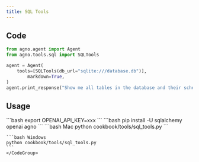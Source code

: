 ```yaml
---
title: SQL Tools
---
```


## Code

```python cookbook/tools/sql_tools.py
from agno.agent import Agent
from agno.tools.sql import SQLTools

agent = Agent(
    tools=[SQLTools(db_url="sqlite:///database.db")],
        markdown=True,
)
agent.print_response("Show me all tables in the database and their schemas")
```

## Usage

<Steps>
  <Snippet file="create-venv-step.mdx" />

  <Step title="Set your API key">
    ```bash
    export OPENAI_API_KEY=xxx
    ```
  </Step>

  <Step title="Install libraries">
    ```bash
    pip install -U sqlalchemy openai agno
    ```
  </Step>

  <Step title="Run Agent">
    <CodeGroup>
    ```bash Mac
    python cookbook/tools/sql_tools.py
    ```

    ```bash Windows
    python cookbook/tools/sql_tools.py
    ```
    </CodeGroup>
  </Step>
</Steps>
